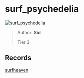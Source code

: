 
# surf_psychedelia

![surf_psychedelia](https://raw.githubusercontent.com/Sayt123/SurfMapPics/Maps-and-bonuses/csgo/surf_psychedelia.jpg)

> Author: **Sid**
>
> Tier 3

## Records

[surfheaven](https://surfheaven.eu/map/surf_psychedelia)
